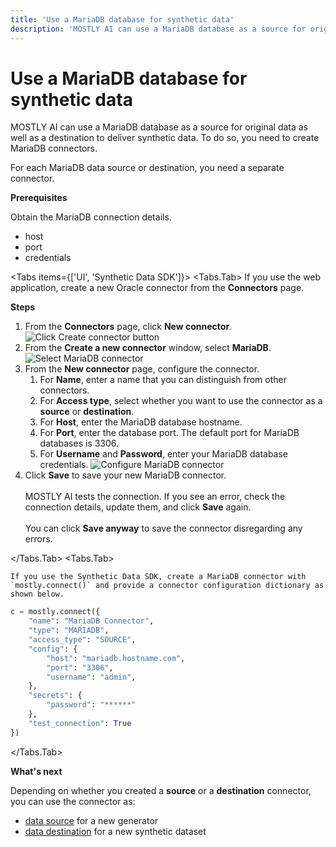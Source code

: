 ```yaml
---
title: 'Use a MariaDB database for synthetic data'
description: 'MOSTLY AI can use a MariaDB database as a source for original data as well as a destination to deliver synthetic data. To do so, you need to create MariaDB connectors.'
---
```



# Use a MariaDB database for synthetic data

MOSTLY AI can use a MariaDB database as a source for original data as well as a destination to deliver synthetic data. To do so, you need to create MariaDB connectors.

For each MariaDB data source or destination, you need a separate connector.

**Prerequisites**

Obtain the MariaDB connection details.

- host
- port
- credentials

<Tabs items={['UI', 'Synthetic Data SDK']}>
<Tabs.Tab>
If you use the web application, create a new Oracle connector from the **Connectors** page.

**Steps**

1.  From the **Connectors** page, click **New connector**.
    <Image src="/docimages/connectors/create-connector-01-click.webp" alt="Click Create connector button" width={800} height={500} />
2.  From the **Create a new connector** window, select **MariaDB**.
    <Image src="/docimages/connectors/mariadb/create-connector-02-select-mariadb.webp" alt="Select MariaDB connector" width={800} height={500} />
3.  From the **New connector** page, configure the connector.
    1. For **Name**, enter a name that you can distinguish from other connectors.
    2. For **Access type**, select whether you want to use the connector as a **source** or **destination**.
    3. For **Host**, enter the MariaDB database hostname.
    4. For **Port**, enter the database port.
       <Callout type="info">The default port for MariaDB databases is 3306.</Callout>
    5. For **Username** and **Password**, enter your MariaDB database credentials.
       <Image src="/docimages/connectors/mariadb/create-connector-03-configure-mariadb.webp" alt="Configure MariaDB connector" width={300} height={500} />
4.  Click **Save** to save your new MariaDB connector.<br /><br />
    MOSTLY AI tests the connection. If you see an error, check the connection details, update them, and click **Save** again.<br /><br />
    You can click **Save anyway** to save the connector disregarding any errors.

</Tabs.Tab>
<Tabs.Tab>

    If you use the Synthetic Data SDK, create a MariaDB connector with `mostly.connect()` and provide a connector configuration dictionary as shown below.

```python copy filename="python"
c = mostly.connect({
    "name": "MariaDB Connector",
    "type": "MARIADB",
    "access_type": "SOURCE",
    "config": {
        "host": "mariadb.hostname.com",
        "port": "3306",
        "username": "admin",
    },
    "secrets": {
        "password": "******"
    },
    "test_connection": True
})
```

</Tabs.Tab>
</Tabs>

**What's next**

Depending on whether you created a **source** or a **destination** connector, you can use the connector as:

- [data source](../use/data-source) for a new generator
- [data destination](../use/data-destination) for a new synthetic dataset
